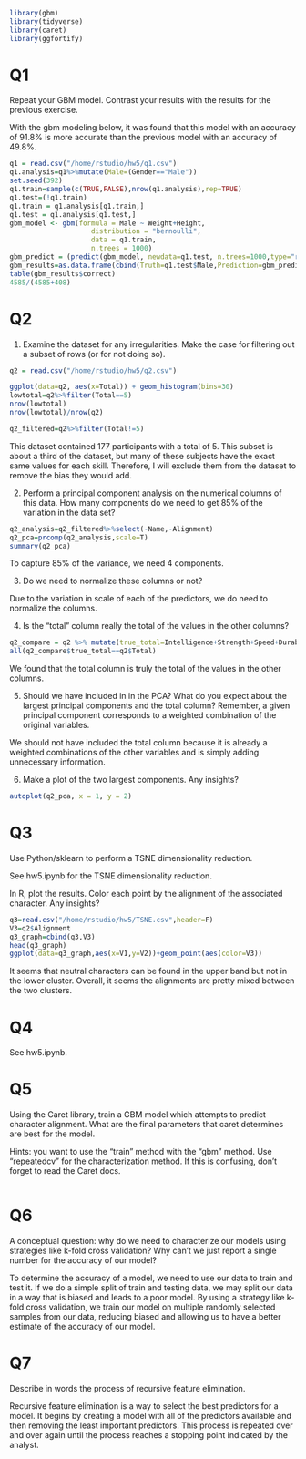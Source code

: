 ```r
library(gbm)
library(tidyverse)
library(caret)
library(ggfortify)
```
# Q1

Repeat your GBM model. Contrast your results with the results for the previous exercise.

With the gbm modeling below, it was found that this model with an accuracy of 91.8% is more accurate than the previous model with an accuracy of 49.8%.

```r
q1 = read.csv("/home/rstudio/hw5/q1.csv")
q1.analysis=q1%>%mutate(Male=(Gender=="Male"))
set.seed(392)
q1.train=sample(c(TRUE,FALSE),nrow(q1.analysis),rep=TRUE)
q1.test=(!q1.train)
q1.train = q1.analysis[q1.train,]
q1.test = q1.analysis[q1.test,]
gbm_model <- gbm(formula = Male ~ Weight+Height, 
                    distribution = "bernoulli", 
                    data = q1.train,
                    n.trees = 1000)
gbm_predict = (predict(gbm_model, newdata=q1.test, n.trees=1000,type="response")>0.5)
gbm_results=as.data.frame(cbind(Truth=q1.test$Male,Prediction=gbm_predict)) %>% mutate(correct=(Truth==Prediction))
table(gbm_results$correct)
4585/(4585+408)
```

# Q2
1.  Examine the dataset for any irregularities. Make the case for filtering out a subset of rows (or for not doing so).

```r
q2 = read.csv("/home/rstudio/hw5/q2.csv")

ggplot(data=q2, aes(x=Total)) + geom_histogram(bins=30)
lowtotal=q2%>%filter(Total==5)
nrow(lowtotal)
nrow(lowtotal)/nrow(q2)

q2_filtered=q2%>%filter(Total!=5)

```
This dataset contained 177 participants with a total of 5. This subset is about a third of the dataset, but many of these subjects have the exact same values for each skill. Therefore, I will exclude them from the dataset to remove the bias they would add.

2.  Perform a principal component analysis on the numerical columns of this data. How many components do we need to get 85% of the variation in the data set?

```r
q2_analysis=q2_filtered%>%select(-Name,-Alignment)
q2_pca=prcomp(q2_analysis,scale=T)
summary(q2_pca)
```
To capture 85% of the variance, we need  4 components.

3.  Do we need to normalize these columns or not?

Due to the variation in scale of each of the predictors, we do need to normalize the columns.

4.  Is the "total" column really the total of the values in the other columns?

```r
q2_compare = q2 %>% mutate(true_total=Intelligence+Strength+Speed+Durability+Power+Combat)
all(q2_compare$true_total==q2$Total)
```
We found that the total column is truly the total of the values in the other columns.

5.  Should we have included in in the PCA? What do you expect about the largest principal components and the total column? Remember, a given principal component corresponds to a weighted combination of the original variables.

We should not have included the total column because it is already a weighted combinations of the other variables and is simply adding unnecessary information.

6.  Make a plot of the two largest components. Any insights?

```r
autoplot(q2_pca, x = 1, y = 2)
```
# Q3

Use Python/sklearn to perform a TSNE dimensionality reduction.

See hw5.ipynb for the TSNE dimensionality reduction.

In R, plot the results. Color each point by the alignment of the associated character. Any insights?

```r
q3=read.csv("/home/rstudio/hw5/TSNE.csv",header=F)
V3=q2$Alignment
q3_graph=cbind(q3,V3)
head(q3_graph)
ggplot(data=q3_graph,aes(x=V1,y=V2))+geom_point(aes(color=V3))
```

It seems that neutral characters can be found in the upper band but not in the lower cluster. Overall, it seems the alignments are pretty mixed between the two clusters.

# Q4

See hw5.ipynb.

# Q5

Using the Caret library, train a GBM model which attempts to predict character alignment. What are the final parameters that caret determines are best for the model.

Hints: you want to use the "train" method with the "gbm" method. Use "repeatedcv" for the characterization method. If this is confusing, don't forget to read the Caret docs.

```r

```

# Q6

A conceptual question: why do we need to characterize our models using strategies like k-fold cross validation? Why can't we just report a single number for the accuracy of our model?

To determine the accuracy of a model, we need to use our data to train and test it. If we do a simple split of train and testing data, we may split our data in a way that is biased and leads to a poor model. By using a strategy like k-fold cross validation, we train our model on multiple randomly selected samples from our data, reducing biased and allowing us to have a better estimate of the accuracy of our model.

# Q7

Describe in words the process of recursive feature elimination. 

Recursive feature elimination is a way to select the best predictors for a model. It begins by creating a model with all of the predictors available and then removing the least important predictors. This process is repeated over and over again until the process reaches a stopping point indicated by the analyst.